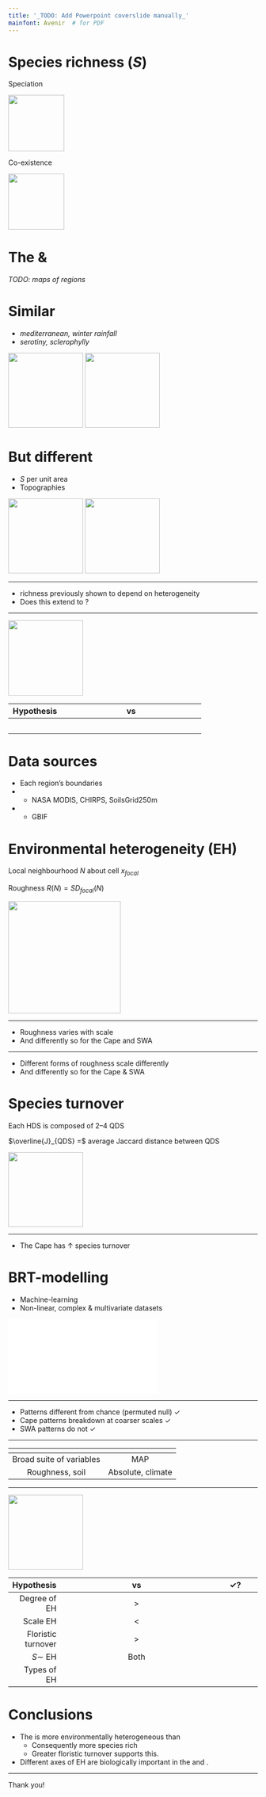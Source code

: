 ```yaml
---
title: '_TODO: Add Powerpoint coverslide manually_'
mainfont: Avenir  # for PDF
---
```


# Species richness ($S$)

\center

\onslide<3->\alt<3>{Extremely high $S$?}{Environmental heterogeneity (EH)}

\onslide<2->

Speciation \onslide<5->{\emph{along ecological gradients}}

![](figures/speciation.png){ width=3cm }

Co-existence \onslide<5->{\emph{within ecological space}}

![](figures/co-existence.png){ width=3cm }

<!--
\footnotetext[1]{Cramer \& Verboom 2016. \emph{J. Biogeography} 44(3)}
\footnotetext[2]{Kreft \& Jetz 2007. \emph{PNAS} 104(14)}
\footnotetext[3]{Thuiller et al. 2006. \emph{Ecography} 29(5)}
-->

# The \textcolor{orange}{Cape} & \textcolor{blue}{SWA}

_TODO: maps of regions_

# Similar

  - \textcolor{brown}{Environments} \hfill _mediterranean, winter rainfall_
  - \textcolor{green}{Plant ecologies} \hfill _serotiny, sclerophylly_

\center ![<!--TODO: replace this place-holder figure-->](images/AfricanProtea.jpg){ height=4cm } ![<!--_Banksia ahsbyi_, WA (CC BY 2.5 Gnangarra 2011)-->](images/B_ashbyi_gnangarra_03.jpg){ height=4cm }

# But different

- $S$ per unit area \hfill \emph{\textcolor{orange}{Cape} > \textcolor{blue}{SWA}}
- Topographies \hfill \emph{\textcolor{orange}{mountainous} vs \textcolor{blue}{flat}}

\center ![<!--Peninsula Sandstone Fynbos, Table Mountain (CC BY-SA 3.0 Abu Shawka 2011)--><!--TODO: swap for photo from Sir Lowry's Pass?-->](images/Peninsula_Sandstone_Fynbos_on_Table_Mountain_-_Cape_Town_3.jpg){ height=4cm } ![<!--Fitzgerald River NP, WA (CC BY-SA 3.0 Yewenyi)-->](images/Fitzgerald_River_National_Park_DSC04436.jpg){ height=4cm }

<!--
- Wide range of environmental conditions $\rightarrow$ supports diverse flora.
- Environmental stability through evolutionary time 
  - (Pleistocene LGM in Cape, ??? in SW Australia).
  - This means that the ecological gradients have persisted longer, facilitating greater degrees of ecological speciation, and thus species richness, along those gradients and barriers to gene flow.

Thus, spatially heterogeneous that is stable through deep time $\rightarrow$ support and produce more diverse biota. 

Environmental heterogeneity then has roles in the ecological present and over evolutionary time in stimulating species richness\footnotemark[1]\footnotemark[2]\footnotemark[3].

Cramer & Verboom 2016. _J. Biogeography_ 44(3)
Kreft & Jetz 2007. _PNAS_ 104(14)
Thuiller et al. 2006. \emph{Ecography} 29(5)
Gaston 2000. _Nature_ 405(6783)
Mouchet et al. 2015. _PLoS ONE_ 10(7)
-->

***

- \textcolor{orange}{Cape} richness previously shown to depend on heterogeneity\footnotemark[1]
- Does this extend to \textcolor{blue}{SWA}?

\footnotetext[1]{Cramer \& Verboom 2016. \emph{J. Biogeography} 44(3)}

***

\onslide<1-> \center ![](figures/hypothesis.png){ width=4cm }

Hypothesis         | \textcolor{orange}{Cape} vs \textcolor{blue}{SWA}
------------------:|:-------------------------------------------------:
\onslide<2->{Degree of EH}       | \onslide<3->{>}
\onslide<2->{Scale EH}           | \onslide<3->{<}
\onslide<4->{Floristic turnover} | \onslide<4->{>}
\onslide<5->{$S \sim$ EH}        | \onslide<5->{Both}
\onslide<6->{Types of EH}        | \onslide<7->{\textcolor{brown}{Soil?}}

# Data sources

- Each region’s boundaries
- \textcolor{brown}{Environmental data}
  - NASA MODIS, CHIRPS, SoilsGrid250m
- \textcolor{green}{Vascular plant occurrence records}
  - GBIF

# Environmental heterogeneity (EH)

\center

Local neighbourhood $N$ about cell $x_{focal}$

Roughness $R(N) = SD_{focal}(N)$

![](figures/neighbourhood.png){ width=6cm }

***

\begin{figure}
  \begin{overprint}
    \onslide<1> \center
      \includegraphics[width=12cm]{figures/fig-1.1-elev-roughness_blank.png}
    \onslide<2-> \center 
      \includegraphics[width=12cm]{figures/fig-1.1-elev-roughness.png}
  \end{overprint}
\end{figure}

- \onslide<3-> Roughness varies with scale
- \onslide<3-> And differently so for the Cape and SWA

***

\begin{figure}
  \begin{overprint}
    \onslide<1> \center
      \includegraphics[width=7cm]{figures/fig-1.2-CLES-roughness_blank.png}
    \onslide<2-> \center 
      \includegraphics[width=7cm]{figures/fig-1.2-CLES-roughness.png}
  \end{overprint}
\end{figure}

- \onslide<3-> Different forms of roughness scale differently
- \onslide<3-> And differently so for the Cape \& SWA

# Species turnover

\center

Each HDS is composed of 2--4 QDS

$\overline{J}_{QDS} =$ average Jaccard distance between QDS

![](figures/HDS-QDS.png){ width=4cm }

***

\begin{figure}
  \begin{overprint}
    \onslide<1> \center
      \includegraphics[width=10cm]{figures/fig-2-turnover_blank.png}
    \onslide<2-> \center 
      \includegraphics[width=10cm]{figures/fig-2-turnover.png}
  \end{overprint}
\end{figure}

- \onslide<3-> The Cape has $\uparrow$ species turnover

# BRT-modelling

- Machine-learning
- Non-linear, complex & multivariate datasets

\pause

\center ![](figures/BRT.pdf)

***

\begin{figure}
  \begin{overprint}
    \onslide<1> \center
      \includegraphics[width=12cm]{figures/fig-4-BRT-model-quality_blank.png}
    \onslide<2-> \center 
      \includegraphics[width=12cm]{figures/fig-4-BRT-model-quality.png}
  \end{overprint}
\end{figure}

- \onslide<3-> Patterns different from chance (permuted null) \hfill $\checkmark$
- \onslide<3-> Cape patterns breakdown at coarser scales \hfill $\checkmark$
- \onslide<3-> SWA patterns do not \hfill $\checkmark$

***

\begin{figure}
  \begin{overprint}
    \onslide<1> \center
      \includegraphics[width=12cm]{figures/fig-3-species-environment-relationships_blank.png}
    \onslide<2> \center 
      \includegraphics[width=12cm]{figures/fig-3-species-environment-relationships_nopie.png}
    \onslide<3-> \center 
      \includegraphics[width=12cm]{figures/fig-3-species-environment-relationships.png}
  \end{overprint}
\end{figure}

\onslide<4->

\textcolor{orange}{Cape} | \textcolor{blue}{SWA}
:-----------------------:|:---------------------:
Broad suite of variables | MAP
Roughness, soil          | Absolute, climate

***

\onslide<1-> \center ![](figures/hypothesis.png){ width=4cm }

\onslide<2->

Hypothesis | \textcolor{orange}{Cape} vs \textcolor{blue}{SWA} | $\checkmark$?
----------:|:-------------------------------------------------:|:-------------:
Degree of EH       | >                            | \onslide<3->{$\checkmark$}
Scale EH           | <                            | \onslide<3->{$\checkmark$}
Floristic turnover | >                            | \onslide<3->{$\checkmark$}
$S \sim$ EH        | Both                         | \onslide<3->{$\checkmark$}
Types of EH        | \textcolor{brown}{Soil?}     | \onslide<3->{$\frac{1}{2}$}

# Conclusions

- \onslide<1-> The \textcolor{orange}{Cape} is more environmentally heterogeneous than \textcolor{blue}{SWA}
  - \onslide<2-> Consequently more species rich
  - \onslide<2-> Greater floristic turnover supports this.

- \onslide<3-> Different axes of EH are biologically important in the \textcolor{orange}{Cape} and \textcolor{blue}{SWA}.

\onslide<4-> \center \textcolor{brown}{Soil?}

***

\center Thank you\footnotemark[1]!

\footnotetext[1]{And an extra thank you to Mike and Tony}
